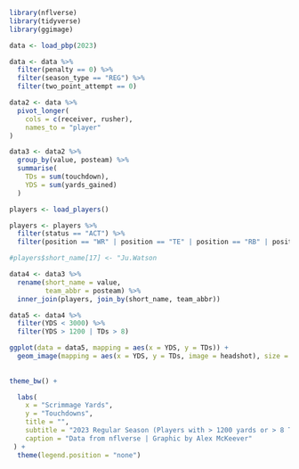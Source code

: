 ```r
library(nflverse)
library(tidyverse)
library(ggimage)
```

```r
data <- load_pbp(2023)
```

```r
data <- data %>%
  filter(penalty == 0) %>%
  filter(season_type == "REG") %>%
  filter(two_point_attempt == 0)
```

```r
data2 <- data %>%
  pivot_longer(
    cols = c(receiver, rusher),
    names_to = "player"
)
```

```r
data3 <- data2 %>%
  group_by(value, posteam) %>%
  summarise(
    TDs = sum(touchdown),
    YDS = sum(yards_gained)
  )
```

```r
players <- load_players()
```

```r
players <- players %>%
  filter(status == "ACT") %>%
  filter(position == "WR" | position == "TE" | position == "RB" | position == "FB")
```

```r
#players$short_name[17] <- "Ju.Watson
```

```r
data4 <- data3 %>%
  rename(short_name = value,
         team_abbr = posteam) %>%
  inner_join(players, join_by(short_name, team_abbr))
```

```r
data5 <- data4 %>%
  filter(YDS < 3000) %>%
  filter(YDS > 1200 | TDs > 8)
```

```r
ggplot(data = data5, mapping = aes(x = YDS, y = TDs)) +
  geom_image(mapping = aes(x = YDS, y = TDs, image = headshot), size = 0.15) +
  
  
theme_bw() +

  labs(
    x = "Scrimmage Yards",
    y = "Touchdowns",
    title = "",
    subtitle = "2023 Regular Season (Players with > 1200 yards or > 8 TDs)",
    caption = "Data from nflverse | Graphic by Alex McKeever"
 ) +
  theme(legend.position = "none")
```
